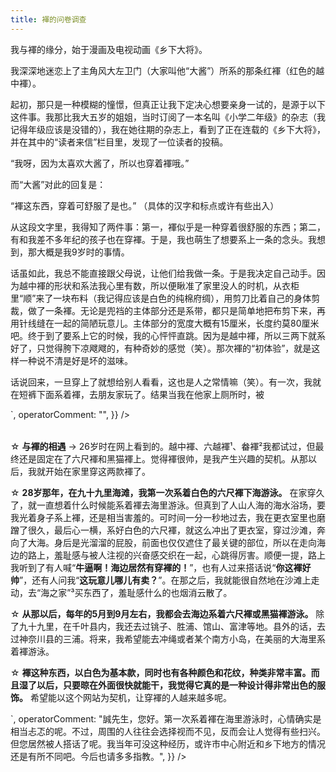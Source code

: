 ```yaml
---
title: 褌的问卷调查
---
```



<Table
  data={{
    id: 1,
    handleName: "ふどし (Fudoshi)",
    age: "44岁",
    gender: "男性",
    occupation: "教职员工",
    residence: "广岛县",
    title: "我与褌的相遇",
    bodyHtml: `
      <p>我与褌的缘分，始于漫画及电视动画《乡下大将》。</p>
<p>我深深地迷恋上了主角风大左卫门（大家叫他“大酱”）所系的那条红褌（红色的越中褌）。</p>
<p>起初，那只是一种模糊的憧憬，但真正让我下定决心想要亲身一试的，是源于以下这件事。我那比我大五岁的姐姐，当时订阅了一本名叫《小学二年级》的杂志（我记得年级应该是没错的），我在她往期的杂志上，看到了正在连载的《乡下大将》，并在其中的“读者来信”栏目里，发现了一位读者的投稿。</p>
<p>“我呀，因为太喜欢大酱了，所以也穿着褌哦。”</p>
<p>而“大酱”对此的回复是：</p>
<p>“褌这东西，穿着可舒服了是也。”
（具体的汉字和标点或许有些出入）</p>
<p>从这段文字里，我得知了两件事：第一，褌似乎是一种穿着很舒服的东西；第二，有和我差不多年纪的孩子也在穿褌。于是，我也萌生了想要系上一条的念头。我想到，那大概是我9岁时的事情。</p>
<p>话虽如此，我总不能直接跟父母说，让他们给我做一条。于是我决定自己动手。因为越中褌的形状和系法我心里有数，所以便瞅准了家里没人的时机，从衣柜里“顺”来了一块布料（我记得应该是白色的纯棉府绸），用剪刀比着自己的身体剪裁，做了一条褌。无论是兜裆的主体部分还是系带，都只是简单地把布剪下来，再用针线缝在一起的简陋玩意儿。主体部分的宽度大概有15厘米，长度约莫80厘米吧。终于到了要系上它的时候，我的心怦怦直跳。因为是越中褌，所以三两下就系好了，只觉得胯下凉飕飕的，有种奇妙的感觉（笑）。那次褌的“初体验”，就是这样一种说不清是好是坏的滋味。</p>
<p>话说回来，一旦穿上了就想给别人看看，这也是人之常情嘛（笑）。有一次，我就在短裤下面系着褌，去朋友家玩了。结果当我在他家上厕所时，被</p>
    `,
    operatorComment: "",
  }}
/>

<Table
  data={{
    id: 2,
    handleName: "誠 (Makoto)",
    age: "39岁	",
    gender: "男性",
    occupation: "公司职员",
    residence: "千叶县",
    title: "关于褌",
    bodyHtml: `
      <p>☆ <strong>与褌的相遇</strong> → 26岁时在网上看到的。越中褌、六越褌¹、畚褌²我都试过，但最终还是固定在了六尺褌和黑猫褌上。觉得褌很帅，是我产生兴趣的契机。从那以后，我就开始在家里穿这两款褌了。</p>
<p>☆ <strong>28岁那年，在九十九里海滩，我第一次系着白色的六尺褌下海游泳。</strong> 在家穿久了，就一直想着什么时候能系着褌去海里游泳。但真到了人山人海的海水浴场，要我光着身子系上褌，还是相当害羞的。可时间一分一秒地过去，我在更衣室里也磨蹭了很久，最后心一横，系好白色的六尺褌，就这么冲出了更衣室，穿过沙滩，奔向了大海。身后是光溜溜的屁股，前面也仅仅遮住了最关键的部位，所以在走向海边的路上，羞耻感与被人注视的兴奋感交织在一起，心跳得厉害。顺便一提，路上我听到了有人喊“<strong>牛逼啊！海边居然有穿褌的！</strong>”，也有人过来搭话说“<strong>你这褌好帅</strong>”，还有人问我“<strong>这玩意儿哪儿有卖？</strong>”。在那之后，我就能很自然地在沙滩上走动，去“海之家”³买东西了，羞耻感什么的也烟消云散了。</p>
<p>☆ <strong>从那以后，每年的5月到9月左右，我都会去海边系着六尺褌或黑猫褌游泳。</strong> 除了九十九里，在千叶县内，我还去过铫子、胜浦、馆山、富津等地。县外的话，去过神奈川县的三浦。将来，我希望能去冲绳或者某个南方小岛，在美丽的大海里系着褌游泳。</p>
<p>☆ <strong>褌这种东西，以白色为基本款，同时也有各种颜色和花纹，种类非常丰富。而且湿了以后，只要晾在外面很快就能干，我觉得它真的是一种设计得非常出色的服饰。</strong> 希望能以这个网站为契机，让穿褌的人越来越多呢。</p>`,
    operatorComment: "誠先生，您好。第一次系着褌在海里游泳时，心情确实是相当忐忑的呢。不过，周围的人往往会选择视而不见，反而会让人觉得有些扫兴。但您居然被人搭话了呢。我当年可没这种经历，或许市中心附近和乡下地方的情况还是有所不同吧。今后也请多多指教。",
  }}
/>

<ContributorList githubRepo="dragonjay-lyj/jpstra" />